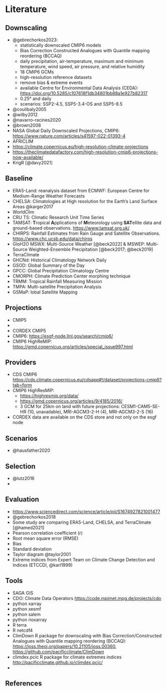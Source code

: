 # Literature {.unnumbered}

## Downscaling

-   @gebrechorkos2023:
    -   statistically downscaled CMIP6 models
    -   Bias Correction Constructed Analogues with Quantile mapping reordering (BCCAQ)
    -   daily precipitation, air-temperature, maximum and minimum temperature, wind speed, air pressure, and relative humidity
    -   18 CMIP6 GCMs
    -   high-resolution reference datasets
    -   remove bias & extreme events
    -   available Centre for Environmental Data Analysis (CEDA): <https://doi.org/10.5285/c107618f1db34801bb88a1e927b82317>
    -   0.25° and daily
    -   scenarios: SSP2-4.5, SSP5-3.4-OS and SSP5-8.5
-   @coulibaly2005
-   @wilby2012
-   @navarro-racines2020
-   @brown2008
-   NASA Global Daily Downscaled Projections, CMIP6: <https://www.nature.com/articles/s41597-022-01393-4>
-   AFRICLIM
-   <https://climate.copernicus.eu/high-resolution-climate-projections>
-   <https://theclimatedatafactory.com/high-resolution-cmip6-projections-now-available/>
-   KrigR [@davy2021]

## Baseline

-   ERA5-Land: reanalysis dataset from ECMWF: European Centre for Medium-Range Weather Forecasts
-   CHELSA: Climatologies at High resolution for the Earth's Land Surface Areas @karger2017
-   WorldClim
-   CRU TS: Climatic Research Unit Time Series
-   TAMSAT: **T**ropical **A**pplications of **M**eteorology using **SAT**ellite data and ground-based observations. <https://www.tamsat.org.uk/>
-   CHIRPS: Rainfall Estimates from Rain Gauge and Satellite Observations. <https://www.chc.ucsb.edu/data/chirps>
-   GloH2O MSWX: Multi-Source Weather [@beck2022] & MSWEP: Multi-Source Weighted-Ensemble Precipitation [@beck2017; @beck2019]
-   TerraClimate
-   GHCNd: Historical Climatology Network Daily
-   GSOD: Global Summary of the Day
-   GPCC: Global Precipitation Climatology Centre
-   CMORPH: Climate Prediction Center morphing technique
-   TRMM: Tropical Rainfall Measuring Mission
-   TMPA: Multi-satellite Precipitation Analysis
-   GSMaP: lobal Satellite Mapping

## Projections

-   CMIP5
-   
-   CORDEX CMIP5
-   CMIP6: <https://esgf-node.llnl.gov/search/cmip6/>
-   CMIP6 HighReMIP: <https://gmd.copernicus.org/articles/special_issue997.html>

## Providers

-   CDS CMIP6 <https://cds.climate.copernicus.eu/cdsapp#!/dataset/projections-cmip6?tab=form>
-   CMIP6 HighResMIP:
    -   <https://highresmip.org/data/>
    -   <https://gmd.copernicus.org/articles/9/4185/2016/>
    -   3 GCM for 25km on land with future projections: CESM1-CAM5-SE-HR (10, unavailable), MRI-AGCM3-2-H (4), MRI-AGCM3-2-S (16)
-   CORDEX data are available on the CDS store and not only on the esgf node

## Scenarios

-   @hausfather2020

## Selection

-   @lutz2016
-   

## Evaluation

-   <https://www.sciencedirect.com/science/article/pii/S1674927821001477>
-   @gebrechorkos2018
-   Some study are comparing ERA5-Land, CHELSA, and TerraClimate [@hamed2021]
-   Pearson correlation coefficient (r)
-   Root mean square error (RMSE)
-   Bias
-   Standard deviation
-   Taylor diagram @taylor2001
-   Extreme indices from Expert Team on Climate Change Detection and Indices (ETCCDI, @karl1999)

## Tools

-   SAGA GIS
-   CDO: Climate Data Operators <https://code.mpimet.mpg.de/projects/cdo>
-   python xarray
-   python xesmf
-   python salem
-   python rioxarray
-   R terra
-   R netcdf4
-   ClimDown R package for downscaling with Bias Correction/Constructed Analogues with Quantile mapping reordering (BCCAQ): <https://joss.theoj.org/papers/10.21105/joss.00360>, <https://github.com/pacificclimate/ClimDown>
-   climdex.pcic R package for climate extremes indices <http://pacificclimate.github.io/climdex.pcic/>
-   

## References
